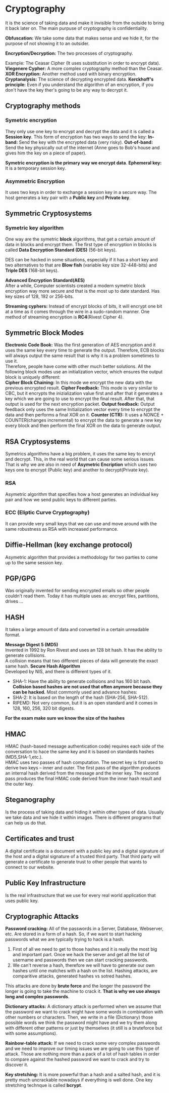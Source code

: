 # Cryptography    
It is the science of taking data and make it invisible from the outside to bring it back later on. The main purpuse of cryptography is confidentiality.

**Obfuscation:** We take some data that makes sense and we hide it, for the purpose of not showing it to an outsider.

**Encryption/Decryption:** The two processes of cryptography.

Example: The Ceasar Cipher (It uses substitution in order to encrypt data).
**Viegenere Cypher:** A more complex cryptography method than the Ceasar.
**XOR Encryption:** Another method used with binary encryption.
**Cryptanalysis:** The science of decrypting encrypted data.
**Kerckhoff's principle:** Even if you understand the algorithm of an encryption, if you don't have the key ther's going to be any way to decrypt it.

## Cryptography methods
### Symetric encryption 
They only use one key to encrypt and decrypt the data and it is called a **Session key**. This form of encryption has two ways to send the key:
**In-band:** Send the key with the encrypted data (very risky).
**Out-of-band:** Send the key physically out of the internet (Anne goes to Bob's house and gives him the key on a piece of paper).

**Symetric encryption is the primary way we encrypt data**.
**Ephemeral key:** It is a temporary session key.

### Asymmetric Encryption
It uses two keys in order to exchange a session key in a secure way. The host generates a key pair with a **Public key** and **Private key**.

## Symmetric Cryptosystems
### Symetric key algorithm 
One way are the symetric **block** algorithms, that get a certain amount of data in blocks and encrypt them. The first type of encryption in blocks is called **Data Encryption Standard (DES)** (56-bit keys).  

DES can be hacked in some situations, especially if it has a short key and two alternatives to that are **Blow fish** (variable key size 32-448-bits) and **Triple DES** (168-bit keys).  

**Advanced Encryption Standard(AES)**  
After a while, Computer scientists created a modern symetric block encryption way more secure and that is the most up to date standard. Has key sizes of 128, 192 or 256-bits.

**Streaming cyphers:** Instead of encrypt blocks of bits, it will encrypt one bit at a time as it comes through the wire in a sudo-random manner. One method of streaming encryption is **RC4**(Rivest Cipher 4).

## Symmetric Block Modes
**Electronic Code Book:** Was the first generation of AES encryption and it uses the same key every time to generate the output. Therefore, ECB blocks will always output the same result that is why it is a problem sometimes to use it.  
Therefore, people have come with other much better solutions. All the following block modes use an initialization vector, which ensures the output block is uniquely different:  
**Cipher Block Chaining:** In this mode we encrypt the new data with the previous encrypted result.
**Cipher Feedback:** This mode is very similar to CBC, but it encrypts the inizialization value first and after that it generates a key which we are going to use to encrypt the final result. After that, that output is used for the next encryption packet.
**Output feedback:** Output feedback only uses the same Initialization vector every time to encrypt the data and then performs a final XOR on it.
**Counter (CTR):** It uses a NONCE + COUNTER(changes incremental) to encrypt the data to generate a new key every block and then perform the final XOR on the data to generate output.

## RSA Cryptosystems
Symetrics algorithms have a big problem, it uses the same key to encryt and decrypt. This, in the real world that can cause some serious issues.  
That is why we are also in need of **Asymetric Encription** which uses two keys one to encrypt (Public key) and another to decrypt(Private key).

### RSA
Asymetric algorithm that specifies how a host generates an individual key pair and how we send public keys to different parties.

### ECC (Eliptic Curve Cryptography)
It can provide very small keys that we can use and move around with the same robustness as RSA with increased performance.

## Diffie-Hellman (key exchange protocol)
Asymetric algorithm that provides a methodology for two parties to come up to the same session key. 

## PGP/GPG
Was originally invented for sending encrypted emails so other people couldn't read them. Today it has multiple uses as: encrypt files, partitions, drives ...

## HASH
It takes a large amount of data and converted in a certain unreadable format.

**Message Digest 5 (MD5)**  
Invented in 1992 by Ron Rivest and uses an 128 bit hash. It has the ability to generate collisions.  
A collision means that two different pieces of data will generate the exact same hash.
**Secure Hash Algorithm**  
Developed by NIS, and there is different types of it.  
* SHA-1: Have the ability to generate collisions and has 160 bit hash.  
**Collision based hashes are not used that often anymore because they can be hacked.**
Most commonly used and advance hashes:
* SHA-2: It is based on the length of the hash (SHA-256, SHA-512).
* RIPEMD: Not very common, but it is an open standard and it comes in 128, 160, 256, 320 bit digests.

**For the exam make sure we know the size of the hashes**  

## HMAC
HMAC (hash-based message authentication code) requires each side of the conversation to hace the same key and it is based on standards hashes (MD5,SHA-1,etc.).  
HMAC uses two passes of hash computation. The secret key is first used to derive two keys – inner and outer. The first pass of the algorithm produces an internal hash derived from the message and the inner key. The second pass produces the final HMAC code derived from the inner hash result and the outer key.

## Steganography
Is the process of taking data and hiding it within other types of data. Usually we take data and we hide it within images. There is different programs that can help us do that.

## Certificates and trust
A digital certificate is a document with a public key and a digital signature of the host and a digital signature of a trusted third party. That third party will generate a certificate to generate trust to other people that wants to connect to our website.

## Public Key Infrastructure
Is the real infrastructure that we use for every real world application that uses public key. 

## Cryptographic Attacks
**Password cracking:** All of the passwords in a Server, Database, Webserver, etc. Are stored in a form of a hash. So, if we want to start hacking passwords what we are typically trying to hack is a hash.  

1. First of all we need to get to those hashes and it is really the most big and important part. Once we hack the server and get all the list of username and passwords then we can start cracking passwords.  
2. We can't reverse a hash, therefore we will have to generate our own hashes until one matches with a hash on the list. Hashing attacks, are comparitive attacks, generated hashes vs sotred hashes.  

This attacks are done by **brute force** and the longer the password the longer is going to take the machine to crack it. **That is why we use always long and complex passwords**.

**Dictionary attacks:** A dictionary attack is performed when we assume that the password we want to crack might have some words in combination with other numbers or characters. Then, we write in a file (Dictionary) those possible words we think the password might have and we try them along with different other patterns or just by themselves (it still is a bruteforce but with some assumptions).  

**Rainbow-table attack:** If we need to crack some very complex passwords and we need to improve our timing issues we are going to use this type of attack. Those are nothing more than a pack of a lot of hash tables in order to compare against the hashed password we want to crack and try to discover it.

**Key stretching:** It is more powerful than a hash and a salted hash, and it is pretty much uncrackable nowadays if everything is well done. One key stretching technque is called **bcrypt**. 


